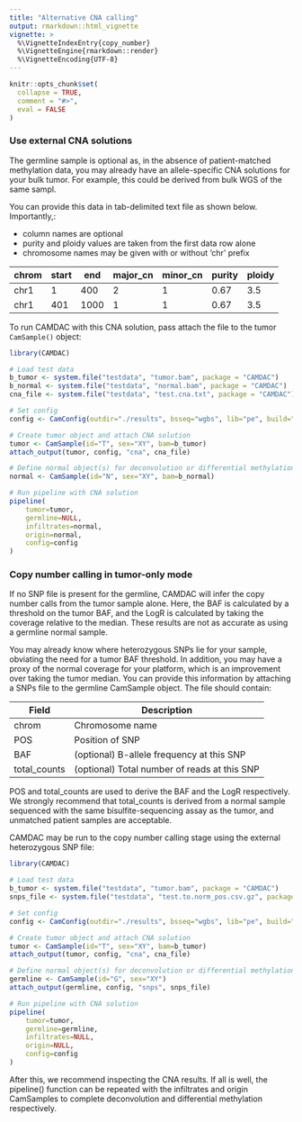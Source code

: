 ```yaml
---
title: "Alternative CNA calling"
output: rmarkdown::html_vignette
vignette: >
  %\VignetteIndexEntry{copy_number}
  %\VignetteEngine{rmarkdown::render}
  %\VignetteEncoding{UTF-8}
---
```


```r
knitr::opts_chunk$set(
  collapse = TRUE,
  comment = "#>",
  eval = FALSE
)
```

### Use external CNA solutions

The germline sample is optional as, in the absence of patient-matched methylation data, you may already have an allele-specific CNA solutions for your bulk tumor. For example, this could be derived from bulk WGS of the same sampl.

You can provide this data in tab-delimited text file as shown below. Importantly,:

- column names are optional
- purity and ploidy values are taken from the first data row alone
- chromosome names may be given with or without 'chr' prefix

| chrom | start | end | major_cn | minor_cn | purity | ploidy |
| --------- | ---- | ---- | ---- | ---- | ---- | ---- |
| chr1 | 1 | 400 | 2 | 1 | 0.67 | 3.5 |
| chr1 | 401 | 1000 | 1 | 1 | 0.67 | 3.5 |

To run CAMDAC with this CNA solution, pass attach the file to the tumor `CamSample()` object:

```r
library(CAMDAC)

# Load test data
b_tumor <- system.file("testdata", "tumor.bam", package = "CAMDAC")
b_normal <- system.file("testdata", "normal.bam", package = "CAMDAC")
cna_file <- system.file("testdata", "test.cna.txt", package = "CAMDAC")

# Set config
config <- CamConfig(outdir="./results", bsseq="wgbs", lib="pe", build="hg38", n_cores=10)

# Create tumor object and attach CNA solution
tumor <- CamSample(id="T", sex="XY", bam=b_tumor)
attach_output(tumor, config, "cna", cna_file)

# Define normal object(s) for deconvolution or differential methylation
normal <- CamSample(id="N", sex="XY", bam=b_normal)

# Run pipeline with CNA solution
pipeline(
    tumor=tumor,
    germline=NULL,
    infiltrates=normal,
    origin=normal,
    config=config
)
```

### Copy number calling in tumor-only mode

If no SNP file is present for the germline, CAMDAC will infer the copy number calls from the tumor sample alone. Here, the BAF is calculated by a threshold on the tumor BAF, and the LogR is calculated by taking the coverage relative to the median. These results are not as accurate as using a germline normal sample.

You may already know where heterozygous SNPs lie for your sample, obviating the need for a tumor BAF threshold. In addition, you may have a proxy of the normal coverage for your platform, which is an improvement over taking the tumor median. You can provide this information by attaching a SNPs file to the germline CamSample object. The file should contain:

| Field | Description |
| --- | --- |
| chrom | Chromosome name |
| POS | Position of SNP |
| BAF | (optional) B-allele frequency at this SNP |
| total_counts | (optional) Total number of reads at this SNP |

POS and total_counts are used to derive the BAF and the LogR respectively. We strongly recommend that total_counts is derived from a normal sample sequenced with the same bisulfite-sequencing assay as the tumor, and unmatched patient samples are acceptable.

CAMDAC may be run to the copy number calling stage using the external heterozygous SNP file:

```r

library(CAMDAC)

# Load test data
b_tumor <- system.file("testdata", "tumor.bam", package = "CAMDAC")
snps_file <- system.file("testdata", "test.to.norm_pos.csv.gz", package = "CAMDAC")

# Set config
config <- CamConfig(outdir="./results", bsseq="wgbs", lib="pe", build="hg38", n_cores=10)

# Create tumor object and attach CNA solution
tumor <- CamSample(id="T", sex="XY", bam=b_tumor)
attach_output(tumor, config, "cna", cna_file)

# Define normal object(s) for deconvolution or differential methylation
germline <- CamSample(id="G", sex="XY")
attach_output(germline, config, "snps", snps_file)

# Run pipeline with CNA solution
pipeline(
    tumor=tumor,
    germline=germline,
    infiltrates=NULL,
    origin=NULL,
    config=config
)

```

After this, we recommend inspecting the CNA results. If all is well, the pipeline() function can be repeated with the infiltrates and origin CamSamples to complete deconvolution and differential methylation respectively.